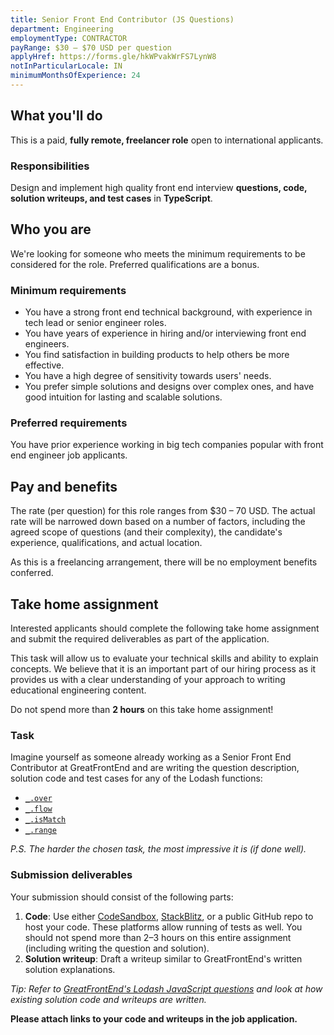 ```yaml
---
title: Senior Front End Contributor (JS Questions)
department: Engineering
employmentType: CONTRACTOR
payRange: $30 – $70 USD per question
applyHref: https://forms.gle/hkWPvakWrFS7LynW8
notInParticularLocale: IN
minimumMonthsOfExperience: 24
---
```


## What you'll do

This is a paid, **fully remote, freelancer role** open to international applicants.

### Responsibilities

Design and implement high quality front end interview **questions, code, solution writeups, and test cases** in **TypeScript**.

## Who you are

We're looking for someone who meets the minimum requirements to be considered for the role. Preferred qualifications are a bonus.

### Minimum requirements

- You have a strong front end technical background, with experience in tech lead or senior engineer roles.
- You have years of experience in hiring and/or interviewing front end engineers.
- You find satisfaction in building products to help others be more effective.
- You have a high degree of sensitivity towards users' needs.
- You prefer simple solutions and designs over complex ones, and have good intuition for lasting and scalable solutions.

### Preferred requirements

You have prior experience working in big tech companies popular with front end engineer job applicants.

## Pay and benefits

The rate (per question) for this role ranges from $30 – 70 USD. The actual rate will be narrowed down based on a number of factors, including the agreed scope of questions (and their complexity), the candidate's experience, qualifications, and actual location.

As this is a freelancing arrangement, there will be no employment benefits conferred.

<div className="border border-neutral-200 dark:border-neutral-700 px-8 rounded-lg">

## Take home assignment

Interested applicants should complete the following take home assignment and submit the required deliverables as part of the application.

This task will allow us to evaluate your technical skills and ability to explain concepts. We believe that it is an important part of our hiring process as it provides us with a clear understanding of your approach to writing educational engineering content.

Do not spend more than **2 hours** on this take home assignment!

### Task

Imagine yourself as someone already working as a Senior Front End Contributor at GreatFrontEnd and are writing the question description, solution code and test cases for any of the Lodash functions:

- [`_.over`](https://lodash.com/docs/4.17.15#over)
- [`_.flow`](https://lodash.com/docs/4.17.15#flow)
- [`_.isMatch`](https://lodash.com/docs/4.17.15#isMatch)
- [`_.range`](https://lodash.com/docs/4.17.15#range)

_P.S. The harder the chosen task, the most impressive it is (if done well)._

### Submission deliverables

Your submission should consist of the following parts:

1. **Code**: Use either [CodeSandbox](https://codesandbox.io/), [StackBlitz](https://stackblitz.com/), or a public GitHub repo to host your code. These platforms allow running of tests as well. You should not spend more than 2–3 hours on this entire assignment (including writing the question and solution).
2. **Solution writeup**: Draft a writeup similar to GreatFrontEnd's written solution explanations.

_Tip: Refer to [GreatFrontEnd's Lodash JavaScript questions](https://www.greatfrontend.com/focus-areas/lodash) and look at how existing solution code and writeups are written._

**Please attach links to your code and writeups in the job application.**

</div>
